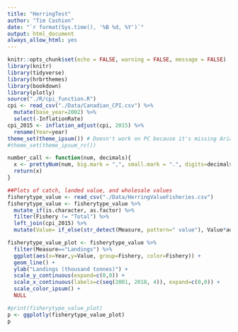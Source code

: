 ```yaml
---
title: "HerringTest"
author: "Tim Cashion"
date: "`r format(Sys.time(), '%B %d, %Y')`"
output: html_document
always_allow_html: yes
---
```


```r
knitr::opts_chunk$set(echo = FALSE, warning = FALSE, message = FALSE)
library(knitr)
library(tidyverse)
library(hrbrthemes)
library(bookdown)
library(plotly)
source("./R/cpi_function.R")
cpi <- read_csv("./Data/Canadian_CPI.csv") %>% 
  mutate(base_year=2002) %>% 
  select(-InflationRate)
cpi_2015 <- inflation_adjust(cpi, 2015) %>% 
  rename(Year=year)
theme_set(theme_ipsum()) # Doesn't work on PC because it's missing Arial Narrow font.
#theme_set(theme_ipsum_rc())

number_call <- function(num, decimals){
  x <- prettyNum(num, big.mark = ",", small.mark = ".", digits=decimals) 
  return(x)
}

```


```r
##Plots of catch, landed value, and wholesale values
fisherytype_value <- read_csv("./Data/HerringValueFisheries.csv")
fisherytype_value <- fisherytype_value %>%
  mutate_if(is.character, as.factor) %>%
  filter(Fishery != "Total") %>% 
  left_join(cpi_2015) %>% 
  mutate(Value= if_else(str_detect(Measure, pattern=" value"), Value*adj_value, Value))

fisherytype_value_plot <- fisherytype_value %>%
  filter(Measure=="Landings") %>% 
  ggplot(aes(x=Year,y=Value, group=Fishery, color=Fishery)) +
  geom_line() +
  ylab("Landings (thousand tonnes)") + 
  scale_y_continuous(expand=c(0,0)) + 
  scale_x_continuous(labels=c(seq(2001, 2018, 4)), expand=c(0,0)) +
  scale_color_ipsum() + 
  NULL

#print(fisherytype_value_plot)
p <- ggplotly(fisherytype_value_plot)
p


```

